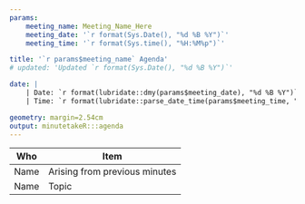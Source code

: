 ```yaml
---
params:
    meeting_name: Meeting_Name_Here
    meeting_date: '`r format(Sys.Date(), "%d %B %Y")`'
    meeting_time: '`r format(Sys.time(), "%H:%M%p")`'

title: '`r params$meeting_name` Agenda'
# updated: 'Updated `r format(Sys.Date(), "%d %B %Y")`'

date: |
    | Date: `r format(lubridate::dmy(params$meeting_date), "%d %B %Y")`
    | Time: `r format(lubridate::parse_date_time(params$meeting_time, "HM"), "%H:%M%p")`

geometry: margin=2.54cm
output: minutetakeR:::agenda
---
```


Who       | Item
--------- | ---------
Name      | Arising from previous minutes 
Name      | Topic
